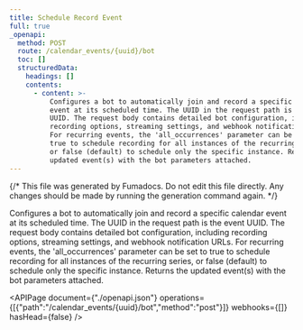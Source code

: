 ```yaml
---
title: Schedule Record Event
full: true
_openapi:
  method: POST
  route: /calendar_events/{uuid}/bot
  toc: []
  structuredData:
    headings: []
    contents:
      - content: >-
          Configures a bot to automatically join and record a specific calendar
          event at its scheduled time. The UUID in the request path is the event
          UUID. The request body contains detailed bot configuration, including
          recording options, streaming settings, and webhook notification URLs.
          For recurring events, the 'all_occurrences' parameter can be set to
          true to schedule recording for all instances of the recurring series,
          or false (default) to schedule only the specific instance. Returns the
          updated event(s) with the bot parameters attached.
---
```


{/* This file was generated by Fumadocs. Do not edit this file directly. Any changes should be made by running the generation command again. */}

Configures a bot to automatically join and record a specific calendar event at its scheduled time. The UUID in the request path is the event UUID. The request body contains detailed bot configuration, including recording options, streaming settings, and webhook notification URLs. For recurring events, the 'all_occurrences' parameter can be set to true to schedule recording for all instances of the recurring series, or false (default) to schedule only the specific instance. Returns the updated event(s) with the bot parameters attached.

<APIPage document={"./openapi.json"} operations={[{"path":"/calendar_events/{uuid}/bot","method":"post"}]} webhooks={[]} hasHead={false} />